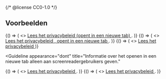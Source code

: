{/* @license CC0-1.0 */}


## Voorbeelden

<Guideline appearance="do" title="Alle informatie als zichtbare tekst in de link plaatsen.">
  <Canvas language="html">
    {() => (
      <>
        <a href="#" target="_blank">
          Lees het privacybeleid (opent in een nieuwe tab)
        </a>
        .
      </>
    )}
  </Canvas>
</Guideline>

<Guideline appearance="do" title="Zichtbaar icoontje plus onzichtbare, maar uitgesproken tekst voor screenreaders.">
  <Canvas language="html">
    {() => (
      <>
        <a href="#" target="_blank" className="nlds-icon-ext">
          Lees het privacybeleid
          <span className="sr-only">, opent in een nieuwe tab</span>
        </a>
        .
      </>
    )}
  </Canvas>
</Guideline>

<Guideline appearance="do" title="Zichtbaar icoontje plus een aria-label voor screenreaders.">
  <Canvas language="html">
    {() => (
      <>
        <a
          href="#"
          target="_blank"
          className="nlds-icon-ext"
          aria-label="Lees het privacybeleid (opent in een nieuwe tab)"
        >
          Lees het privacybeleid
        </a>
      </>
    )}
  </Canvas>
</Guideline>

<Guideline
  appearance="dont"
  title="Informatie over het openen in een nieuwe tab alleen aan screenreadergebruikers geven."
>
  <Canvas language="html">
    {() => (
      <>
        <a href="#" target="_blank" aria-label="Lees het privacybeleid (opent in een nieuwe tab)">
          Lees het privacybeleid
        </a>
        .
      </>
    )}
  </Canvas>
</Guideline>

<Guideline appearance="dont" title="Informatie over het openen in een nieuwe tab voor iedereen weglaten.">
  <Canvas language="html">
    {() => (
      <>
        <a href="#" target="_blank">
          Lees het privacybeleid
        </a>
        .
      </>
    )}
  </Canvas>
</Guideline>
